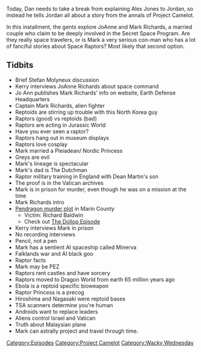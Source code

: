 {{DEFAULTSORT:
    #_EPISODE_0079:Meet Captain Mark Richards
}}{{Episode
    | title           = Meet Captain Mark Richards
    | caption         = Listen to this episode on [https://knowledgefight.libsyn.com/knowledge-fight-project-camelot-break-2 Libsyn] [https://open.spotify.com/episode/3wfn1YFUaXAAOj7ZajCWae Spotify], Read the [[Transcript/79: Meet Captain Mark Richards|Unofficial Transcript]]
    | episodeNumber   = 79
    | length          = 02:03:16
    | airDate         = September 1, 2017
    | episodeType     = [[:Category:Project Camelot|Project Camelot]], [[:Category:Wacky Wednesday|Wacky Wednesday]]
    | appearance      = [[Kerry Cassidy]], [[Jo Ann Richards]], [[Mark Richards]], [[The Dutchman]], [[Richard Baldwin]]
    | beverage        = Faygo Red Pop
    | oocDrop         = Raptors will factor in a lot
    | previousEpisode = [[78: October 12-15, 2015]]
    | nextEpisode     = [[80: October 16-26, 2015]]
}}

{{Stub}}

Today, Dan needs to take a break from explaining Alex Jones to Jordan, so instead he tells Jordan all about a story from the annals of Project Camelot.

In this installment, the gents explore JoAnne and Mark Richards, a married couple who claim to be deeply involved in the Secret Space Program. Are they really space travelers, or is Mark a very serious con-man who has a lot of fanciful stories about Space Raptors? Most likely that second option.

==Tidbits==

*Brief Stefan Molyneux discussion
*Kerry interviews JoAnne Richards about space command
*Jo Ann publishes Mark Richards' info on website, Earth Defense Headquarters
*Captain Mark Richards, alien fighter
*Reptoids are stirring up trouble with this North Korea guy
*Raptors (good) vs reptoids (bad)
*Raptors are acting in Jurassic World
*Have you ever seen a raptor?
*Raptors hang out in museum displays
*Raptors love cosplay
*Mark married a Pleiadean/ Nordic Princess
*Greys are evil
*Mark's lineage is spectacular
*Mark's dad is The Dutchman
*Raptor military training in England with Dean Martin's son
*The proof is in the Vatican archives
*Mark is in prison for murder, even though he was on a mission at the time
*Mark Richards intro
*[https://micronationland.com/2016/07/28/blog-post-title/ Pendragon murder plot] in Marin County
**Victim: Richard Baldwin
**Check out [https://allthingscomedy.com/podcasts/9---the-pendragon-of-marin-1 The Dollop Episode]
*Kerry interviews Mark in prison
*No recording interviews
*Pencil, not a pen
*Mark has a sentient AI spaceship called Minerva
*Falklands war and AI black goo
*Raptor facts
*Mark may be PEZ
*Raptors rent castles and have sorcery
*Raptors moved to Dragon World from earth 65 million years ago
*Ebola is a reptoid specific bioweapon
*Raptor Princess is a precog
*Hiroshima and Nagasaki were reptoid bases
*TSA scanners determine you're human
*Androids want to replace leaders
*Aliens control Israel and Vatican
*Truth about Malaysian plane
*Mark can astrally project and travel through time.

[[Category:Episodes]]
[[Category:Project Camelot]]
[[Category:Wacky Wednesday]]
